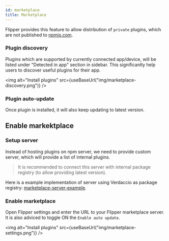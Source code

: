 ```yaml
---
id: marketplace
title: Marketplace
---
```


Flipper provides this feature to allow distribution of `private` plugins, which are not published to [npmjs.com](https://npmjs.com).

### Plugin discovery

Plugins which are supported by currently connected app/device, will be listed under "Detected in app" section in sidebar.
This significantly help users to discover useful plugins for their app.

<img alt="Install plugins" src={useBaseUrl("img/marketplace-discovery.png")} />

### Plugin auto-update
Once plugin is installed, it will also keep updating to latest version. 


## Enable markektplace

### Setup server

Instead of hosting plugins on npm server, we need to provide custom server, which will provide a list of internal plugins.

> It is recommended to connect this server with internal package registry (to allow providing latest version).

Here is a example implementation of server using Verdaccio as package registry: [marketplace-server-example](https://github.com/usrbowe/flipper-marketplace-server).


### Enable marketplace

Open Flipper settings and enter the URL to your Flipper marketplace server. It is also adviced to toggle ON the `Enable auto update`.

<img alt="Install plugins" src={useBaseUrl("img/marketplace-settings.png")} />



